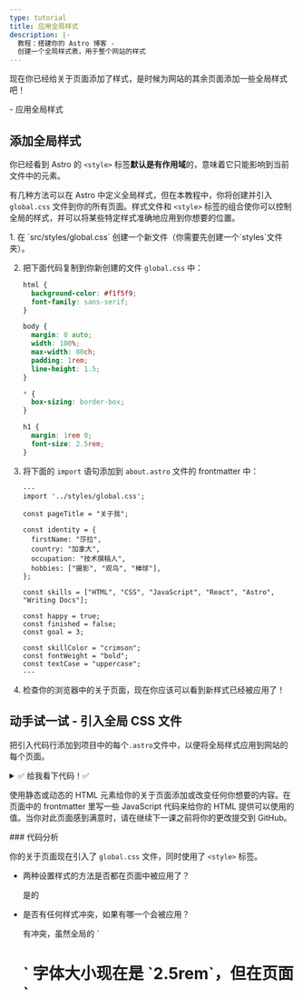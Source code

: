 ```yaml
---
type: tutorial
title: 应用全局样式
description: |-
  教程：搭建你的 Astro 博客 -
  创建一个全局样式表，用于整个网站的样式
---
```


现在你已经给关于页面添加了样式，是时候为网站的其余页面添加一些全局样式吧！

<PreCheck>
  - 应用全局样式
</PreCheck>

## 添加全局样式

你已经看到 Astro 的 `<style>` 标签**默认是有作用域**的，意味着它只能影响到当前文件中的元素。

有几种方法可以在 Astro 中定义全局样式，但在本教程中，你将创建并引入 `global.css` 文件到你的所有页面。样式文件和 `<style>` 标签的组合使你可以控制全局的样式，并可以将某些特定样式准确地应用到你想要的位置。

<Steps>
1. 在 `src/styles/global.css` 创建一个新文件（你需要先创建一个`styles`文件夹）。

2. 把下面代码复制到你新创建的文件 `global.css` 中：

    ```css title="src/styles/global.css"
    html {
      background-color: #f1f5f9;
      font-family: sans-serif;
    }

    body {
      margin: 0 auto;
      width: 100%;
      max-width: 80ch;
      padding: 1rem;
      line-height: 1.5;
    }

    * {
      box-sizing: border-box;
    }

    h1 {
      margin: 1rem 0;
      font-size: 2.5rem;
    }
    ```

3. 将下面的 `import` 语句添加到 `about.astro` 文件的 frontmatter 中：

    ```astro title="src/pages/about.astro" ins={2}
    ---
    import '../styles/global.css';

    const pageTitle = "关于我";

    const identity = {
      firstName: "莎拉",
      country: "加拿大",
      occupation: "技术撰稿人",
      hobbies: ["摄影", "观鸟", "棒球"],
    };

    const skills = ["HTML", "CSS", "JavaScript", "React", "Astro", "Writing Docs"];

    const happy = true;
    const finished = false;
    const goal = 3;

    const skillColor = "crimson";
    const fontWeight = "bold";
    const textCase = "uppercase";
    ---
    ```

4. 检查你的浏览器中的关于页面，现在你应该可以看到新样式已经被应用了！
</Steps>

<Box icon="puzzle-piece">

## 动手试一试 - 引入全局 CSS 文件

把引入代码行添加到项目中的每个`.astro`文件中，以便将全局样式应用到网站的每个页面。

<details>
<summary>✅ 给我看下代码！✅</summary>

将以下引入代码添加到另外两个页面文件中：`src/pages/index.astro` 和 `src/pages/blog.astro`。

```astro title="src/pages/index.astro" ins={2}
---
import '../styles/global.css';
---
```
</details>
</Box>

使用静态或动态的 HTML 元素给你的关于页面添加或改变任何你想要的内容。在页面中的 frontmatter 里写一些 JavaScript 代码来给你的 HTML 提供可以使用的值。当你对此页面感到满意时，请在继续下一课之前将你的更改提交到 GitHub。

<Box icon="question-mark">
### 代码分析

你的关于页面现在引入了 `global.css` 文件，同时使用了 `<style>` 标签。

- 两种设置样式的方法是否都在页面中被应用了？

    <p>
      <Spoiler>是的</Spoiler>
    </p>

- 是否有任何样式冲突，如果有哪一个会被应用？

    <p>
      <Spoiler>有冲突，虽然全局的 `<h1>` 字体大小现在是 `2.5rem`，但在页面 `<style>` 标签中声明的 `4rem` 被优先应用到了当前页面上。</Spoiler>
    </p>

- 描述`global.css`和`<style>`如何协同工作。

    <p>
      <Spoiler>当在全局和页面的本地 `<style>` 标签中定义的样式冲突时，本地样式会覆盖全局样式。（但是，可能还涉及其他影响因素，因此经常性检查你的网站以确保应用了正确的样式！）</Spoiler>
    </p>

- 你会如何选择在页面中引入 `global.css` 文件还是使用 `<style>` 标签？

    <p>
      <Spoiler>如果你希望可以在整个网站范围内应用样式，你可以选择使用文件 `global.css`。但是，如果你希望样式仅应用于单个 `.astro` 文件中的 HTML 内容，而会不影响站点上的其他元素，你可以选择 `<style>` 标签。</Spoiler>
    </p>

</Box>

<Box icon="check-list">

## 任务清单

<Checklist>
- [ ] 我可以通过引入 `.css` 文件来应用全局样式。
</Checklist>
</Box>

### 相关资源

- [Astro 和 JSX 间的差异比较](/zh-cn/reference/astro-syntax/#astro-和-jsx-间的差异)
- [Astro `<style>` 标签](/zh-cn/guides/styling/#在-astro-进行设计)
- [Astro 里的 CSS 变量](/zh-cn/guides/styling/#css-变量)

